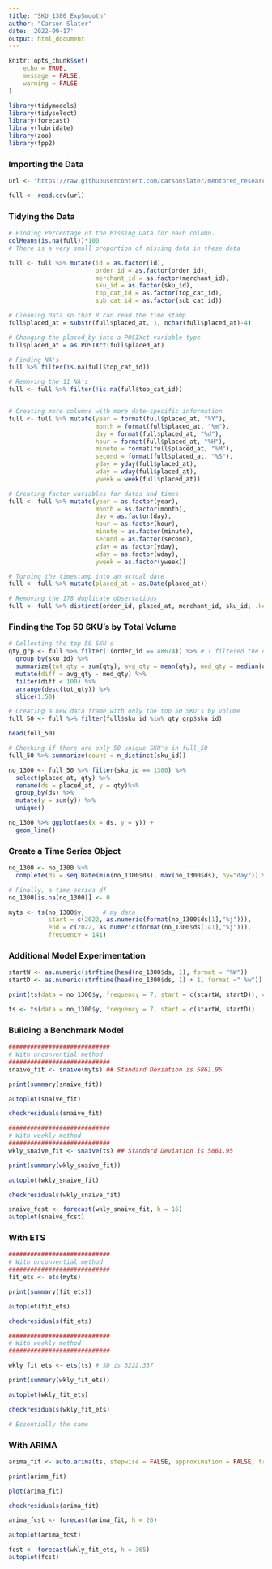```yaml
---
title: "SKU_1300_ExpSmooth"
author: "Carson Slater"
date: '2022-09-17'
output: html_document
---
```


```r
knitr::opts_chunk$set(
	echo = TRUE,
	message = FALSE,
	warning = FALSE
)
```

```r
library(tidymodels)
library(tidyselect)
library(forecast)
library(lubridate)
library(zoo)
library(fpp2)
```

### Importing the Data
```r
url <- "https://raw.githubusercontent.com/carsonslater/mentored_research2022/Main/new_baskets_full.csv"

full <- read.csv(url)
```

### Tidying the Data
```r
# Finding Percentage of the Missing Data for each column.
colMeans(is.na(full))*100
# There is a very small proportion of missing data in these data 

full <- full %>% mutate(id = as.factor(id), 
                        order_id = as.factor(order_id), 
                        merchant_id = as.factor(merchant_id), 
                        sku_id = as.factor(sku_id), 
                        top_cat_id = as.factor(top_cat_id), 
                        sub_cat_id = as.factor(sub_cat_id))

# Cleaning data so that R can read the time stamp
full$placed_at = substr(full$placed_at, 1, nchar(full$placed_at)-4)

# Changing the placed_by into a POSIXct variable type
full$placed_at = as.POSIXct(full$placed_at)

# Finding NA's
full %>% filter(is.na(full$top_cat_id))

# Removing the 11 NA's
full <- full %>% filter(!is.na(full$top_cat_id))


# Creating more columns with more date-specific information
full <- full %>% mutate(year = format(full$placed_at, "%Y"),
                        month = format(full$placed_at, "%m"),
                        day = format(full$placed_at, "%d"),
                        hour = format(full$placed_at, "%H"),
                        minute = format(full$placed_at, "%M"),
                        second = format(full$placed_at, "%S"),
                        yday = yday(full$placed_at),
                        wday = wday(full$placed_at),
                        yweek = week(full$placed_at))

# Creating factor variables for dates and times
full <- full %>% mutate(year = as.factor(year),
                        month = as.factor(month),
                        day = as.factor(day),
                        hour = as.factor(hour),
                        minute = as.factor(minute),
                        second = as.factor(second),
                        yday = as.factor(yday),
                        wday = as.factor(wday),
                        yweek = as.factor(yweek))

# Turning the timestamp into an actual date
full <- full %>% mutate(placed_at = as.Date(placed_at))

# Removing the 178 duplicate observations
full <- full %>% distinct(order_id, placed_at, merchant_id, sku_id, .keep_all = TRUE)
```

### Finding the Top 50 SKU's by Total Volume
```r
# Collecting the top 50 SKU's
qty_grp <- full %>% filter(!(order_id == 48674)) %>% # I filtered the outlier order
  group_by(sku_id) %>% 
  summarize(tot_qty = sum(qty), avg_qty = mean(qty), med_qty = median(qty)) %>% 
  mutate(diff = avg_qty - med_qty) %>%
  filter(diff < 100) %>%
  arrange(desc(tot_qty)) %>% 
  slice(1:50)

# Creating a new data frame with only the top 50 SKU's by volume
full_50 <- full %>% filter(full$sku_id %in% qty_grp$sku_id)

head(full_50)

# Checking if there are only 50 unique SKU's in full_50
full_50 %>% summarize(count = n_distinct(sku_id))
```

```r
no_1300 <- full_50 %>% filter(sku_id == 1300) %>% 
  select(placed_at, qty) %>% 
  rename(ds = placed_at, y = qty)%>% 
  group_by(ds) %>% 
  mutate(y = sum(y)) %>%
  unique() 

no_1300 %>% ggplot(aes(x = ds, y = y)) +
  geom_line()
```

### Create a Time Series Object
```r
no_1300 <- no_1300 %>%
  complete(ds = seq.Date(min(no_1300$ds), max(no_1300$ds), by="day")) %>% unique()

# Finally, a time series df
no_1300[is.na(no_1300)] <- 0

myts <- ts(no_1300$y,     # my data
           start = c(2022, as.numeric(format(no_1300$ds[1],"%j"))),
           end = c(2022, as.numeric(format(no_1300$ds[141],"%j"))),
           frequency = 141)
```

### Additional Model Experimentation
```r
startW <- as.numeric(strftime(head(no_1300$ds, 1), format = "%W"))
startD <- as.numeric(strftime(head(no_1300$ds, 1) + 1, format =" %w"))

print(ts(data = no_1300$y, frequency = 7, start = c(startW, startD)), calendar = T)

ts <- ts(data = no_1300$y, frequency = 7, start = c(startW, startD))
```


### Building a Benchmark Model
```r
############################
# With unconvential method
############################
snaive_fit <- snaive(myts) ## Standard Deviation is 5861.95

print(summary(snaive_fit))

autoplot(snaive_fit)

checkresiduals(snaive_fit)

############################
# With weekly method
############################
wkly_snaive_fit <- snaive(ts) ## Standard Deviation is 5861.95

print(summary(wkly_snaive_fit))

autoplot(wkly_snaive_fit)

checkresiduals(wkly_snaive_fit)

snaive_fcst <- forecast(wkly_snaive_fit, h = 16)
autoplot(snaive_fcst)
```

### With ETS
```r
############################
# With unconvential method
############################
fit_ets <- ets(myts)

print(summary(fit_ets))

autoplot(fit_ets)

checkresiduals(fit_ets)

############################
# With weekly method
############################

wkly_fit_ets <- ets(ts) # SD is 3222.337

print(summary(wkly_fit_ets))

autoplot(wkly_fit_ets)

checkresiduals(wkly_fit_ets)

# Essentially the same
```

### With ARIMA
```r
arima_fit <- auto.arima(ts, stepwise = FALSE, approximation = FALSE, trace = TRUE)

print(arima_fit)

plot(arima_fit)

checkresiduals(arima_fit)

arima_fcst <- forecast(arima_fit, h = 26)

autoplot(arima_fcst)
```

```r
fcst <- forecast(wkly_fit_ets, h = 365)
autoplot(fcst)

```

